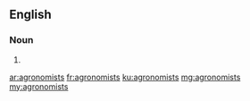 ==English==

===Noun===
{{head|en|noun plural form}}

# {{plural of|agronomist|lang=en}}

[[ar:agronomists]]
[[fr:agronomists]]
[[ku:agronomists]]
[[mg:agronomists]]
[[my:agronomists]]